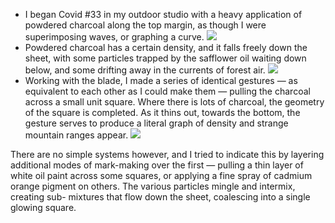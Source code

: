 - I began Covid #33 in my outdoor studio with a heavy application of powdered charcoal along the top margin, as though I were superimposing waves, or graphing a curve.
  ![](/excerpts/33/Son7Rm3_01_6568_2048p.jpg)
- Powdered charcoal has a certain density, and it falls freely down the sheet, with some particles trapped by the safflower oil waiting down below, and some drifting away in the currents of forest air.
  ![](/excerpts/33/Son7Rm3_01_6575_2048p.jpg)
- Working with the blade, I made a series of identical gestures — as equivalent to each other as I could make them — pulling the charcoal across a small unit square. Where there is lots of charcoal, the geometry of the square is completed. As it thins out, towards the bottom, the gesture serves to produce a literal graph of density and strange mountain ranges appear.
  ![](/excerpts/33/Son650_02_4880_2048p.jpg)

There are no simple systems however, and I tried to indicate this by layering additional modes of mark-making over the first — pulling a thin layer of white oil paint across some squares, or applying a fine spray of cadmium orange pigment on others. The various particles mingle and intermix, creating sub- mixtures that flow down the sheet, coalescing into a single glowing square.
